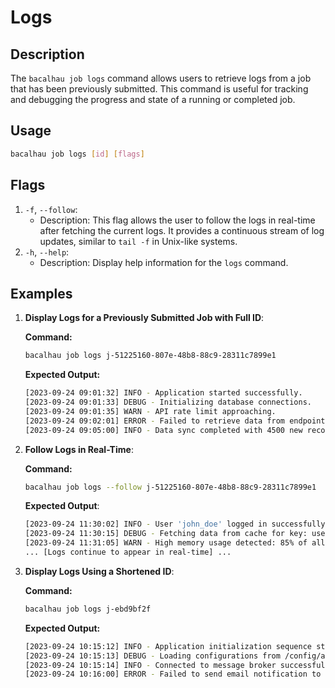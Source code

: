 
# Logs

## Description

The `bacalhau job logs` command allows users to retrieve logs from a job that has been previously submitted. This command is useful for tracking and debugging the progress and state of a running or completed job.

## Usage

```bash
bacalhau job logs [id] [flags]
```

## Flags

1. `-f`, `--follow`:
   - Description: This flag allows the user to follow the logs in real-time after fetching the current logs. It provides a continuous stream of log updates, similar to `tail -f` in Unix-like systems.
2. `-h`, `--help`:
   - Description: Display help information for the `logs` command.

<GlobalFlags />

## Examples

1.  **Display Logs for a Previously Submitted Job with Full ID**:

    **Command:**

    ```bash
    bacalhau job logs j-51225160-807e-48b8-88c9-28311c7899e1
    ```

    **Expected Output:**

    ```bash
    [2023-09-24 09:01:32] INFO - Application started successfully.
    [2023-09-24 09:01:33] DEBUG - Initializing database connections.
    [2023-09-24 09:01:35] WARN - API rate limit approaching.
    [2023-09-24 09:02:01] ERROR - Failed to retrieve data from endpoint: /api/v1/data.
    [2023-09-24 09:05:00] INFO - Data sync completed with 4500 new records.
    ```

2.  **Follow Logs in Real-Time**:

    **Command:**

    ```bash
    bacalhau job logs --follow j-51225160-807e-48b8-88c9-28311c7899e1
    ```

    **Expected Output**:

    ```bash
    [2023-09-24 11:30:02] INFO - User 'john_doe' logged in successfully.
    [2023-09-24 11:30:15] DEBUG - Fetching data from cache for key: userSettings_john_doe.
    [2023-09-24 11:31:05] WARN - High memory usage detected: 85% of allocated resources.
    ... [Logs continue to appear in real-time] ...
    ```

3.  **Display Logs Using a Shortened ID**:

    **Command:**

    ```bash
    bacalhau job logs j-ebd9bf2f
    ```

    **Expected Output:**

    ```bash
    [2023-09-24 10:15:12] INFO - Application initialization sequence started.
    [2023-09-24 10:15:13] DEBUG - Loading configurations from /config/app.json.
    [2023-09-24 10:15:14] INFO - Connected to message broker successfully.
    [2023-09-24 10:16:00] ERROR - Failed to send email notification to user@example.com.
    ```

